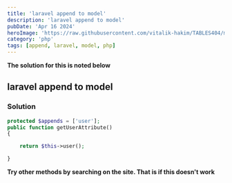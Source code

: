 ```yaml
---
title: 'laravel append to model'
description: 'laravel append to model'
pubDate: 'Apr 16 2024'
heroImage: 'https://raw.githubusercontent.com/vitalik-hakim/TABLES404/main/error_b/php.png'
category: 'php'
tags: [append, laravel, model, php]
---
```


**The solution for this is noted below**

## laravel append to model

### Solution

```php
protected $appends = ['user'];
public function getUserAttribute()
{

    return $this->user();

}
```

**Try other methods by searching on the site. That is if this doesn't work**

